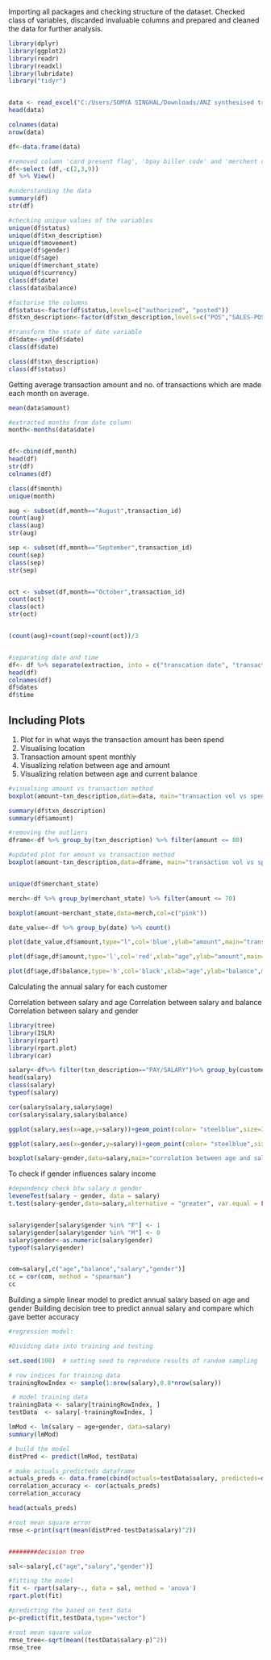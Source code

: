
Importing all packages and checking structure of the dataset. Checked class of variables, discarded invaluable columns and prepared and cleaned the data for further analysis.
```{r}
library(dplyr)
library(ggplot2)
library(readr)
library(readxl)
library(lubridate)
library("tidyr")


data <- read_excel("C:/Users/SOMYA SINGHAL/Downloads/ANZ synthesised transaction dataset.xlsx")
head(data)

colnames(data)
nrow(data)

df<-data.frame(data)

#removed column 'card present flag', 'bpay biller code' and 'merchent code' as these contaied more than 30% of missing values
df<-select (df,-c(2,3,9))
df %>% View()

#understanding the data
summary(df)
str(df)

#checking unique values of the variables
unique(df$status)
unique(df$txn_description)
unique(df$movement)
unique(df$gender)
unique(df$age)
unique(df$merchant_state)
unique(df$currency)
class(df$date)
class(data$balance)

#factorise the columns
df$status<-factor(df$status,levels=c("authorized", "posted"))
df$txn_description<-factor(df$txn_description,levels=c("POS","SALES-POS","PAYMENT","INTER BANK","PAY/SALARY","PHONE BANK"))

#transform the state of date variable
df$date<-ymd(df$date)
class(df$date)

class(df$txn_description)
class(df$status)

```



Getting average transaction amount and no. of transactions which are made each month on average.
```{r}

mean(data$amount)

#extracted months from date column
month<-months(data$date)


df<-cbind(df,month)
head(df)
str(df)
colnames(df)

class(df$month)
unique(month)

aug <- subset(df,month=="August",transaction_id)
count(aug)
class(aug)
str(aug)

sep <- subset(df,month=="September",transaction_id)
count(sep)
class(sep)
str(sep)


oct <- subset(df,month=="October",transaction_id)
count(oct)
class(oct)
str(oct)


(count(aug)+count(sep)+count(oct))/3


#separating date and time 
df<- df %>% separate(extraction, into = c("transcation date", "transaction time"), sep = "T")
head(df)
colnames(df)
df$dates
df$time


```

## Including Plots

1) Plot for in what ways the transaction amount has been spend
2) Visualising location
3) Transaction amount spent monthly
4) Visualizing relation between age and amount
5) Visualizing relation between age and current balance

```{r}

#visualsing amount vs transaction method
boxplot(amount~txn_description,data=data, main="transaction vol vs spending",xlab="spending", ylab="transaction amount")

summary(df$txn_description)
summary(df$amount)

#removing the outliers
dframe<-df %>% group_by(txn_description) %>% filter(amount <= 80) 

#updated plot for amount vs transaction method
boxplot(amount~txn_description,data=dframe, main="transaction vol vs spending",xlab="spending", ylab="transaction amount",col=(c("red","green","pink","blue","orange")))


unique(df$merchant_state)

merch<-df %>% group_by(merchant_state) %>% filter(amount <= 70) 

boxplot(amount~merchant_state,data=merch,col=c("pink"))

date_value<-df %>% group_by(date) %>% count()

plot(date_value,df$amount,type="l",col='blue',ylab="amount",main="transaction amount per month")

plot(df$age,df$amount,type='l',col='red',xlab="age",ylab="amount",main="transaction amount vs age")

plot(df$age,df$balance,type='h',col='black',xlab="age",ylab="balance",main="balance vs age")

```


Calculating the annual salary for each customer

Correlation between salary and age
Correlation between salary and balance
Correlation between salary and gender

```{r}


library(tree)
library(ISLR)
library(rpart)
library(rpart.plot)
library(car)

salary<-df%>% filter(txn_description=="PAY/SALARY")%>% group_by(customer_id,age,gender,balance)%>% summarise(salary=mean(amount)*12)
head(salary)
class(salary)
typeof(salary)

cor(salary$salary,salary$age)
cor(salary$salary,salary$balance)

ggplot(salary,aes(x=age,y=salary))+geom_point(color= "steelblue",size=3)+ geom_smooth(method = "lm")

ggplot(salary,aes(x=gender,y=salary))+geom_point(color= "steelblue",size=3) 

boxplot(salary~gender,data=salary,main="corrolation between age and salary",col=c("pink","light blue"))

```


To check if gender influences salary income
```{r}


#dependency check btw salary n gender
leveneTest(salary ~ gender, data = salary)
t.test(salary~gender,data=salary,alternative = "greater", var.equal = FALSE)


salary$gender[salary$gender %in% "F"] <- 1
salary$gender[salary$gender %in% "M"] <- 0
salary$gender<-as.numeric(salary$gender)
typeof(salary$gender)


com=salary[,c("age","balance","salary","gender")]
cc = cor(com, method = "spearman")
cc


```


Building a simple linear model to predict annual salary based on age and gender
Building decision tree to predict annual salary and compare which gave better accuracy

```{r}
#regression model:

#Dividing data into training and testing

set.seed(100)  # setting seed to reproduce results of random sampling

# row indices for training data
trainingRowIndex <- sample(1:nrow(salary),0.8*nrow(salary))

 # model training data
trainingData <- salary[trainingRowIndex, ] 
testData  <- salary[-trainingRowIndex, ]

lmMod <- lm(salary ~ age+gender, data=salary)
summary(lmMod)

# build the model
distPred <- predict(lmMod, testData)

# make actuals_predicteds dataframe
actuals_preds <- data.frame(cbind(actuals=testData$salary, predicteds=distPred))  
correlation_accuracy <- cor(actuals_preds)
correlation_accuracy

head(actuals_preds)

#root mean square error
rmse <-print(sqrt(mean(distPred-testData$salary)^2))


########decision tree

sal<-salary[,c("age","salary","gender")]

#fitting the model
fit <- rpart(salary~., data = sal, method = 'anova')
rpart.plot(fit)

#predicting the based on test data
p<-predict(fit,testData,type="vector")

#root mean square value
rmse_tree<-sqrt(mean((testData$salary-p)^2))
rmse_tree

```

